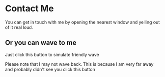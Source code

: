 
# Contact Me

You can get in touch with me by opening the nearest window and yelling out of it real loud.

## Or you can wave to me

Just click this button to simulate friendly wave

<Wave />

Please note that I may not wave back. This is because I am very far away and probably didn't see you click this button
